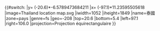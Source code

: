 {{#switch:{{{1}}}
|y= ({{{2}}}-20.6)*-6.5789473684211
|x= ({{{3}}}-97.1)*11.23595505618
|image=Thailand location map.svg
|iwidth=1052
|iheight=1849
|name=泰國
|zone=pays
|genre=fs
|geo=-208
|top=20.6
|bottom=5.4
|left=97.1
|right=106.0
|projection=Projection équirectangulaire
}}<noinclude>{{Location map/Info|Thailand}}
{{Documentation}}
</noinclude>